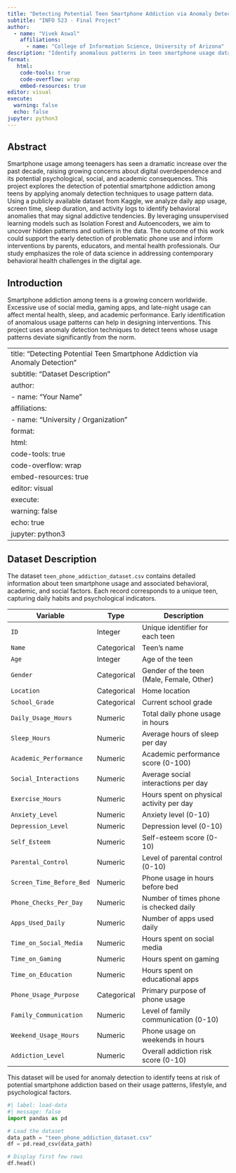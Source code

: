 ```yaml
---
title: "Detecting Potential Teen Smartphone Addiction via Anomaly Detection"
subtitle: "INFO 523 - Final Project"
author: 
  - name: "Vivek Aswal"
    affiliations:
      - name: "College of Information Science, University of Arizona"
description: "Identify anomalous patterns in teen smartphone usage data to detect potential smartphone addiction and associated behavioral impacts."
format:
   html:
    code-tools: true
    code-overflow: wrap
    embed-resources: true
editor: visual
execute:
  warning: false
  echo: false
jupyter: python3
---
```


## Abstract

Smartphone usage among teenagers has seen a dramatic increase over the past decade, raising growing concerns about digital overdependence and its potential psychological, social, and academic consequences. This project explores the detection of potential smartphone addiction among teens by applying anomaly detection techniques to usage pattern data. Using a publicly available dataset from Kaggle, we analyze daily app usage, screen time, sleep duration, and activity logs to identify behavioral anomalies that may signal addictive tendencies. By leveraging unsupervised learning models such as Isolation Forest and Autoencoders, we aim to uncover hidden patterns and outliers in the data. The outcome of this work could support the early detection of problematic phone use and inform interventions by parents, educators, and mental health professionals. Our study emphasizes the role of data science in addressing contemporary behavioral health challenges in the digital age.


## Introduction

Smartphone addiction among teens is a growing concern worldwide. Excessive use of social media, gaming apps, and late-night usage can affect mental health, sleep, and academic performance. Early identification of anomalous usage patterns can help in designing interventions. This project uses anomaly detection techniques to detect teens whose usage patterns deviate significantly from the norm.

---
title: "Detecting Potential Teen Smartphone Addiction via Anomaly Detection"
subtitle: "Dataset Description"
author: 
  - name: "Your Name"
    affiliations:
      - name: "University / Organization"
format:
   html:
    code-tools: true
    code-overflow: wrap
    embed-resources: true
editor: visual
execute:
  warning: false
  echo: true
jupyter: python3
---

## Dataset Description

The dataset `teen_phone_addiction_dataset.csv` contains detailed information about teen smartphone usage and associated behavioral, academic, and social factors. Each record corresponds to a unique teen, capturing daily habits and psychological indicators.

| Variable                     | Type        | Description                                      |
|-------------------------------|------------|-------------------------------------------------|
| `ID`                         | Integer    | Unique identifier for each teen                 |
| `Name`                       | Categorical| Teen's name                                     |
| `Age`                        | Integer    | Age of the teen                                 |
| `Gender`                     | Categorical| Gender of the teen (Male, Female, Other)       |
| `Location`                   | Categorical| Home location                                   |
| `School_Grade`               | Categorical| Current school grade                             |
| `Daily_Usage_Hours`          | Numeric    | Total daily phone usage in hours               |
| `Sleep_Hours`                | Numeric    | Average hours of sleep per day                 |
| `Academic_Performance`       | Numeric    | Academic performance score (0-100)            |
| `Social_Interactions`        | Numeric    | Average social interactions per day            |
| `Exercise_Hours`             | Numeric    | Hours spent on physical activity per day       |
| `Anxiety_Level`              | Numeric    | Anxiety level (0-10)                            |
| `Depression_Level`           | Numeric    | Depression level (0-10)                         |
| `Self_Esteem`                | Numeric    | Self-esteem score (0-10)                        |
| `Parental_Control`           | Numeric    | Level of parental control (0-10)               |
| `Screen_Time_Before_Bed`     | Numeric    | Phone usage in hours before bed                |
| `Phone_Checks_Per_Day`       | Numeric    | Number of times phone is checked daily         |
| `Apps_Used_Daily`            | Numeric    | Number of apps used daily                       |
| `Time_on_Social_Media`       | Numeric    | Hours spent on social media                     |
| `Time_on_Gaming`             | Numeric    | Hours spent on gaming                           |
| `Time_on_Education`          | Numeric    | Hours spent on educational apps                |
| `Phone_Usage_Purpose`        | Categorical| Primary purpose of phone usage                 |
| `Family_Communication`       | Numeric    | Level of family communication (0-10)          |
| `Weekend_Usage_Hours`        | Numeric    | Phone usage on weekends in hours               |
| `Addiction_Level`            | Numeric    | Overall addiction risk score (0-10)           |

This dataset will be used for anomaly detection to identify teens at risk of potential smartphone addiction based on their usage patterns, lifestyle, and psychological factors.

```python
#| label: load-data
#| message: false
import pandas as pd

# Load the dataset
data_path = "teen_phone_addiction_dataset.csv"
df = pd.read_csv(data_path)

# Display first few rows
df.head()
```